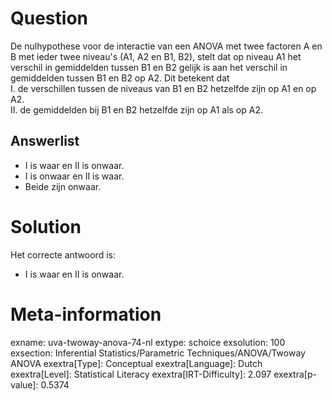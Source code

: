 Question
========

De nulhypothese voor de interactie van een ANOVA met twee factoren A en
B met ieder twee niveau\'s (A1, A2 en B1, B2), stelt dat op niveau A1
het verschil in gemiddelden tussen B1 en B2 gelijk is aan het verschil
in gemiddelden tussen B1 en B2 op A2. Dit betekent dat\
I. de verschillen tussen de niveaus van B1 en B2 hetzelfde zijn op A1 en
op A2.\
II. de gemiddelden bij B1 en B2 hetzelfde zijn op A1 als op A2.

Answerlist
----------

* I is waar en II is onwaar.
* I is onwaar en II is waar.
* Beide zijn onwaar.

Solution
========

Het correcte antwoord is: 

* I is waar en II is onwaar.

Meta-information
================
exname: uva-twoway-anova-74-nl
extype: schoice
exsolution: 100
exsection: Inferential Statistics/Parametric Techniques/ANOVA/Twoway ANOVA
exextra[Type]: Conceptual
exextra[Language]: Dutch
exextra[Level]: Statistical Literacy
exextra[IRT-Difficulty]: 2.097
exextra[p-value]: 0.5374
